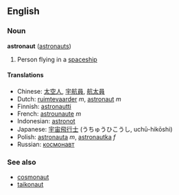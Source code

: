 ==English==
=== Noun ===
'''astronaut''' ([[astronauts]])

#Person flying in a [[spaceship]]

==== Translations ====
*Chinese: [[太空人]], [[宇航員]], [[航太員]]
*Dutch: [[ruimtevaarder]] ''m'', [[astronaut]] ''m''
*Finnish: [[astronautti]]
*French: [[astrounaute]] ''m''
*Indonesian: [[astronot]]
*Japanese: [[宇宙飛行士]] (うちゅうひこうし, uchū-hikōshi)
*Polish: [[astronauta]] ''m'', [[astronautka]] ''f''
*Russian: [[космонавт]]<!-- cosmonaut *is* the russian word for astronaut right? -->

===See also===
*[[cosmonaut]]
*[[taikonaut]]
